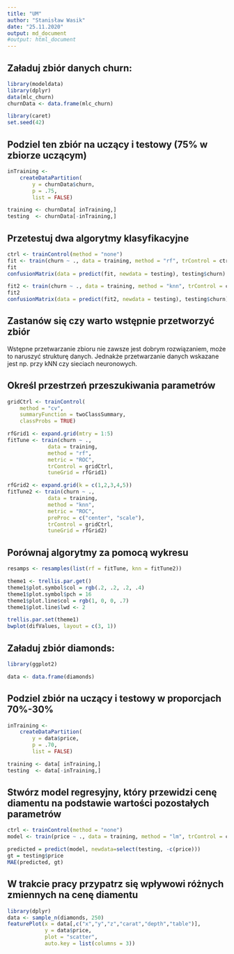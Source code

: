 ```yaml
---
title: "UM"
author: "Stanisław Wasik"
date: "25.11.2020"
output: md_document 
#output: html_document
---
```


## Załaduj zbiór danych churn:
```r
library(modeldata)
library(dplyr)
data(mlc_churn)
churnData <- data.frame(mlc_churn)

library(caret)
set.seed(42)
```

## Podziel ten zbiór na uczący i testowy (75% w zbiorze uczącym)
```r
inTraining <-
    createDataPartition(
        y = churnData$churn,
        p = .75,
        list = FALSE)

training <- churnData[ inTraining,]
testing  <- churnData[-inTraining,]
```

## Przetestuj dwa algorytmy klasyfikacyjne
```r
ctrl <- trainControl(method = "none")
fit <- train(churn ~ ., data = training, method = "rf", trControl = ctrl, preProc = c("center", "scale"), ntree = 10)
fit
confusionMatrix(data = predict(fit, newdata = testing), testing$churn)
```

```r
fit2 <- train(churn ~ ., data = training, method = "knn", trControl = ctrl)
fit2
confusionMatrix(data = predict(fit2, newdata = testing), testing$churn)
```

## Zastanów się czy warto wstępnie przetworzyć zbiór
Wstępne przetwarzanie zbioru nie zawsze jest dobrym rozwiązaniem, może to naruszyć strukturę danych. Jednakże przetwarzanie danych wskazane jest np. przy kNN czy sieciach neuronowych.

## Określ przestrzeń przeszukiwania parametrów

```r

gridCtrl <- trainControl(
    method = "cv",
    summaryFunction = twoClassSummary,
    classProbs = TRUE)

rfGrid1 <- expand.grid(mtry = 1:5)
fitTune <- train(churn ~ .,
             data = training,
             method = "rf",
             metric = "ROC",
             trControl = gridCtrl,
             tuneGrid = rfGrid1)
```

```r

rfGrid2 <- expand.grid(k = c(1,2,3,4,5))
fitTune2 <- train(churn ~ .,
             data = training,
             method = "knn",
             metric = "ROC",
             preProc = c("center", "scale"),
             trControl = gridCtrl,
             tuneGrid = rfGrid2)
```

## Porównaj algorytmy za pomocą wykresu
```r
resamps <- resamples(list(rf = fitTune, knn = fitTune2))

theme1 <- trellis.par.get()
theme1$plot.symbol$col = rgb(.2, .2, .2, .4)
theme1$plot.symbol$pch = 16
theme1$plot.line$col = rgb(1, 0, 0, .7)
theme1$plot.line$lwd <- 2

trellis.par.set(theme1)
bwplot(difValues, layout = c(3, 1))
```

## Załaduj zbiór diamonds:
```r
library(ggplot2)

data <- data.frame(diamonds)
```


## Podziel zbiór na uczący i testowy w proporcjach 70%-30%
```r
inTraining <-
    createDataPartition(
        y = data$price,
        p = .70,
        list = FALSE)

training <- data[ inTraining,]
testing  <- data[-inTraining,]
```


## Stwórz model regresyjny, który przewidzi cenę diamentu na podstawie wartości pozostałych parametrów
```r
ctrl <- trainControl(method = "none")
model <- train(price ~ ., data = training, method = "lm", trControl = ctrl)

predicted = predict(model, newdata=select(testing, -c(price)))
gt = testing$price
MAE(predicted, gt)

```


## W trakcie pracy przypatrz się wpływowi różnych zmiennych na cenę diamentu
```r
library(dplyr)
data <- sample_n(diamonds, 250)
featurePlot(x = data[,c("x","y","z","carat","depth","table")],
            y = data$price, 
            plot = "scatter",
            auto.key = list(columns = 3))
```

